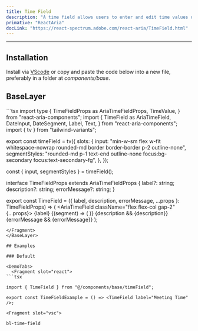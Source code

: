 ```yaml
---
title: Time Field
description: "A time field allows users to enter and edit time values using a keyboard. Each part of a time value is displayed in an individually editable segment."
primative: "ReactAria"
docLink: "https://react-spectrum.adobe.com/react-aria/TimeField.html"
---
```

---

<MdxExample>
  <TimeFieldExample label="Event Time" client:load/>
</MdxExample>

## Installation

Install via [VScode](/docs/getting-started/vsc) or copy and paste the code below into a new file, preferably in a folder at _components/base_.

## BaseLayer

<BaseLayer>
<Fragment slot="contentSlot">
```tsx
import type {
  TimeFieldProps as AriaTimeFieldProps,
  TimeValue,
} from "react-aria-components";
import {
  TimeField as AriaTimeField,
  DateInput,
  DateSegment,
  Label,
  Text,
} from "react-aria-components";
import { tv } from "tailwind-variants";

export const timeField = tv({
  slots: {
    input:
      "min-w-sm flex w-fit whitespace-nowrap rounded-md border border-border p-2 outline-none",
    segmentStyles:
      "rounded-md p-1 text-end outline-none focus:bg-secondary focus:text-secondary-fg",
  },
});

const { input, segmentStyles } = timeField();

interface TimeFieldProps<T extends TimeValue> extends AriaTimeFieldProps<T> {
  label?: string;
  description?: string;
  errorMessage?: string;
}

export const TimeField = <T extends TimeValue>({
  label,
  description,
  errorMessage,
  ...props
}: TimeFieldProps<T>) => (
  <AriaTimeField className="flex flex-col gap-2" {...props}>
    <Label>{label}</Label>
    <DateInput className={input()}>
      {(segment) => (
        <DateSegment className={segmentStyles()} segment={segment} />
      )}
    </DateInput>
    {description && <Text slot="description">{description}</Text>}
    {errorMessage && <Text slot="errorMessage">{errorMessage}</Text>}
  </AriaTimeField>
);

```
</Fragment>
</BaseLayer>

## Examples

### Default 

<DemoTabs>
  <Fragment slot="react">
```tsx

import { TimeField } from "@/components/base/timeField";

export const TimeFieldExample = () => <TimeField label="Meeting Time" />;

```
  </Fragment>

    <Fragment slot="vsc">
```bash
bl-time-field
```
  </Fragment>
</DemoTabs>


